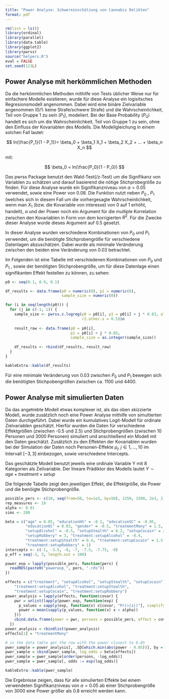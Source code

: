 ```yaml
---
title: "Power Analyse: Schwereinschätzung von Cannabis Delikten"
format: pdf
---
```


```r
rm(list = ls())
library(ordinal)
library(parallel)
library(data.table)
library(ggplot2)
library(pwrss)
source("helpers.R")
eval = FALSE
set.seed(123L)
```

## Power Analyse mit herkömmlichen Methoden

Da die herkömmlichen Methoden mithilfe von Tests üblicher Weise nur für einfachere Modelle existieren, wurde für diese Analyse ein logisitsches Regresionsmodell angenommen. Dabei wird eine binäre Zielvariable angenommen (0/1: keine Strafe/schwere Strafe) und die Wahrscheinlichkeit, Teil von Gruppe 1 zu sein ($P_1$), modeliert. Bei der Base Probability ($P_0$) handelt es sich um die Wahrscheinlichkeit, Teil von Gruppe 1 zu sein, ohne den Einfluss der Kovariablen des Modells. Die Modellgleichung in einem solchen Fall lautet:

$$
ln(\frac{P_1}{1 - P_1})= \beta_0 + \beta_1 X_1 + \beta_2 X_2 + ... + \beta_n X_n
$$

mit:

$$
\beta_0 = ln(\frac{P_0}{1 - P_0})
$$

Das pwrss Package benutzt den Wald-Test(/z-Test) um die Signifikanz von Variablen zu schätzen und darauf basierend die nötige Stichprobegröße zu finden. Für diese Analyse wurde ein Signifikanzniveau von $\alpha = 0.05$ verwendet, sowie eine Power von 0.08. Die Funktion nutzt neben $P_0$ , $P_1$ (welches sich in diesem Fall um die vorhergesagte Wahrscheinlichkeit, wenn man $X_1$ (bzw. die Kovariable von interesse) von 0 auf 1 erhöht, handelt), $\alpha$ und der Power noch ein Argument für die multiple Korrelation zwischen den Kovariablen in Form von dem korrigierten $R^2$. Für die Zwecke dieser Analyse wurde dieses Argument auf 0.5 gesetzt.

In dieser Analyse wurden verschiedene Kombinationen von $P_0$ und $P_1$ verwendet, um die benötigte Stichprobengröße für verschiedene Datenlagen abzuschätzen. Dabei wurde als minimale Veränderung zwischen den beiden eine Veränderung von 0.03 betrachtet.

Im Folgenden ist eine Tabelle mit verschiedenen Kombinationen von $P_0$ und $P_1$ , sowie der benötigten Stichprobengröße, um für diese Datenlage einen signifikanten Effekt festellen zu können, zu sehen:

```r


p0 <- seq(0.1, 0.9, 0.1)

df_results <- data.frame(p0 = numeric(0), p1 = numeric(0),
                         sample_size = numeric(0))

for (i in seq(length(p0))) {
  for (j in c(-1, 1)) {
    sample_size <- pwrss.z.logreg(p0 = p0[i], p1 = p0[i] + j * 0.03, alpha = 0.05, power = 0.8,
                                  r2.other.x = 0.5)$n
    
    result_row <- data.frame(p0 = p0[i],
                             p1 = p0[i] + j * 0.03,
                             sample_size = as.integer(sample_size))
    
    df_results <- rbind(df_results, result_row)
  }
}
```

```r
kableExtra::kable(df_results)
```

Für eine minimale Veränderung von 0.03 zwischen $P_0$ und $P_1$ bewegen sich die benötigten Stichpobengrößen zwischen ca. 1100 und 4400.

## Power Analyse mit simulierten Daten

Da das angetrebte Modell etwas komplexer ist, als das oben skizzierte Modell, wurde zusätzlich noch eine Power Analyse mithilfe von simultierten Daten durchgeführt. Dabei wurde ein kumulatives Logit-Modell für ordinale Zielvariablen geschätzt. Hierfür wurden die Daten für verschiedene Effektgrößen (zwischen -0.5 und 2.5) und Stichprobengrößen (zwischen 10 Personen und 3000 Personen) simuliert und anschließend ein Modell mit den Daten geschätzt. Zusätzlich zu den Effekten der Kovariablen wurden bei der Simulation der Daten noch Personen-Effekte $\mu_j,\ j \in 1, \ldots, 10$ im Intervall $[-3, 3]$ einbezogen, sowie verschiedene Intercepts.

Das geschätzte Modell benutzt jeweils eine ordinale Variable Y mit 8 Kategorien als Zeilvariable. Der lineare Prädiktor des Modells lautet $Y∼age+treatment×setup$

Die folgende Tabelle zeigt den jeweiligen Effekt, die Effektgröße, die Power und die benöigte Stichprobengröße.

```r
possible_pers <- c(10, seq(from=50, to=1e3, by=50), 1250, 1500, 2e3, 2.5e3, 3e3)
rep_measures <- 10
alpha <- 0.01     
sims <- 200 

beta = c("age" = 0.05, "educationHS" = -0.1, "educationSC" = -0.05,
         "educationOC" = 0.03, "gender" = -0.5, "treatmentMany" = 1.5,
         "setupAlcohol" = -0.5, "setupStealth" = 0.2, "setupCocain" = 2.5,
         "setupRobbery" = 3, "treatment:setupAlcohol" = -0.4,
         "treatment:setupStealth" = 0.4, "treatment:setupCocain" = 1.5,
         "treatment:setupRobbery" = 1)
intercepts <- c(-1, -3.5, -6, -7, -7.5, -7.75, -8)
p_eff = seq(-3, 3, length.out = 100)

power_exp = lapply(possible_pers, function(pers) {
  readRDS(paste0("powerexp_", pers, ".rds"))
})

effects = c("treatment", "setupAlcohol", "setupStealth", "setupCocain", "setupRobbery",
    "treatment:setupAlcohol", "treatment:setupStealth",
    "treatment:setupCocain", "treatment:setupRobbery")
power_analysis = lapply(effects, function(covar) {
    pwr = unlist(lapply(power_exp, function(exp) {
      p_values = sapply(exp, function(x) x[covar, "Pr(>|z|)"], simplify = "vector")
      power = mean(sapply(p_values, function(x) x < alpha))
    }))
    cbind.data.frame(power = pwr, persons = possible_pers, effect = covar)
  })
power_analysis = rbindlist(power_analysis)
effects[1] = "treatmentMany"

# in the data table get the row with the power closest to 0.85
pwer_sample = power_analysis[, .SD[which.min(abs(power - 0.85))], by = effect]
pwer_sample = cbind(pwer_sample, log_odds = beta[effects])
pwer_sample = pwer_sample[order(persons, -log_odds)]
pwer_sample = pwer_sample[, odds := exp(log_odds)]
```

```r
kableExtra::kable(pwer_sample)
```

Die Ergebnisse zeigen, dass für alle simulierten Effekte bei einem verwendeten Signifikanzniveau von $\alpha = 0.05$ ab einer Stichprobengröße von 3000 eine Power größer als 0.8 erreicht werden kann.
